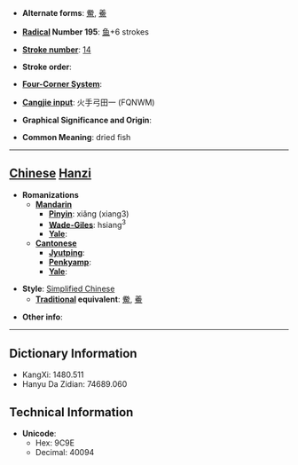 * '''Alternate forms''': [[鮝]], [[鯗]]

* '''[[Wiktionary:Chinese radical index| Radical]] Number 195''': [[Wiktionary:Chinese radical index 鱼|鱼]]+6 strokes

* '''[[Wiktionary:Chinese total strokes index|Stroke number]]''': [[Wiktionary:Chinese total strokes index 14|14]]

* '''Stroke order''': 

* '''[[Wiktionary:Chinese four corner index|Four-Corner System]]''': 

* '''[[Wiktionary:Chinese Cangjie index|Cangjie input]]''': 火手弓田一 (FQNWM)

* '''Graphical Significance and Origin''': 

* '''Common Meaning''': dried fish

----

== [[Chinese]] [[Hanzi]] ==

* '''Romanizations'''
** '''[[Mandarin]]'''
*** '''[[Pinyin]]''': xiǎng (xiang3)
*** '''[[Wade-Giles]]''': hsiang<sup>3</sup>
*** '''[[Yale]]''': 
** '''[[Cantonese]]'''
*** '''[[Jyutping]]''':
*** '''[[Penkyamp]]''': 
*** '''[[Yale]]''': 

* '''Style''': [[Simplified Chinese]] 
** '''[[Traditional Chinese|Traditional]] equivalent''': [[鮝]], [[鯗]]

* '''Other info''': 

----

== Dictionary Information ==

* KangXi: 1480.511
* Hanyu Da Zidian: 74689.060

== Technical Information ==

* '''Unicode''':
** Hex: 9C9E
** Decimal: 40094